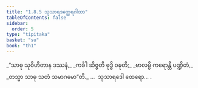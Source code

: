 ```yaml
---
title: "1.8.5 သုသာရဒတ္ထေရဂါထာ"
tableOfContents: false
sidebar:
  order: 5
type: "tipitaka"
basket: "su"
book: "th1"
---
```



<DynamicBreadcrumb />

<Division number="75" book="th1" e="ch" v="19" p="236">

<Paragraph number="169" type="verses" book="th1">
_“သာဓု သုဝိဟိတာန ဒဿနံ,_  
_ကင်္ခါ ဆိဇ္ဇတိ ဗုဒ္ဓိ ဝဍ္ဎတိ;_  
_ဗာလမ္ပိ ကရောန္တိ ပဏ္ဍိတံ,_  
_တသ္မာ သာဓု သတံ သမာဂမော”တိ._  


</Paragraph>
</Division>

<Paragraph number="170" type="center" book="th1">
…  သုသာရဒေါ ထေရော… .
</Paragraph>